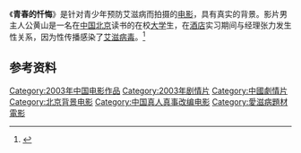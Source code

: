 {{expand|time=2014-07-08T03:39:13+00:00}}
{{Infobox Film
| color                 =
| name                  = 青春的忏悔
| original_name         = 
| image                 = 
| caption               = 
| director              = [[徐文雁|徐文雁]]
| producer              = 
| producer_2            = 
| writer                = [[刘凤琴|刘凤琴]]
| screenplay            = 
| story                 = 
| based_on              = 
| narrator              = 
| production_supervisor = 
| starring              = [[六小龄童|六小龄童]]<br>[[舒砚|舒砚]]<br>[[齐千郡|齐千郡]]
| sec-title             = 
| endtheme              = 
| music                 = 
| cinematography        = 
| editing               = 
| studio                = 
| distributor           = 
| released              = 
| issue date            = 2003年1月1日
| runtime               = 
| country               = {{CHN}}[[中国大陆|大陆]]
| language              = [[普通话|普通话]]
| website               =
| budget                = 
| gross                 = 
| preceded_by           = 
| followed_by           = 
| cn_name               = 
| hk_name               = 
| mo_name               = 
| tw_name               = 
| sg_name               = 
| sarft_id              = 
}}

《'''青春的忏悔'''》是针对青少年预防艾滋病而拍摄的[[电影|电影]]，具有真实的背景。影片男主人公黄山是一名在[[中华人民共和国|中国]][[北京|北京]]读书的在校[[大学|大学]]生，在[[酒店|酒店]]实习期间与经理张力发生性关系，因为性传播感染了[[艾滋病毒|艾滋病毒]]。<ref>{{Cite web|url=http://ent.sina.com.cn/m/c/2005-06-01/1959740561.html|title=首部爱滋病题材电影《青春的忏悔》北大首映|accessdate=2018-12-16|work=ent.sina.com.cn}}</ref>

== 参考资料 ==
{{reflist}}

{{电影小作品}}

[[Category:2003年中国电影作品|Category:2003年中国电影作品]]
[[Category:2003年剧情片|Category:2003年剧情片]]
[[Category:中國劇情片|Category:中國劇情片]]
[[Category:北京背景电影|Category:北京背景电影]]
[[Category:中国真人真事改编电影|Category:中国真人真事改编电影]]
[[Category:愛滋病題材電影|Category:愛滋病題材電影]]